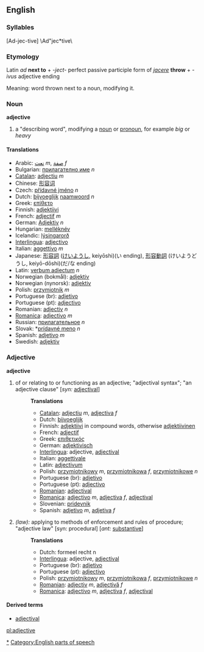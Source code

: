 ==English==
===Syllables===
[Ad-jec-tive] \Ad"jec*tive\

===Etymology===
Latin ''ad'' '''next to''' + ''-ject-'' perfect passive participle form of ''[[jacere]]'' '''throw''' + ''-ivus'' adjective ending

Meaning: word thrown next to a noun, modifying it.

===Noun===
'''adjective'''

# a "describing word", modifying a [[noun]] or [[pronoun]], for example ''big'' or ''heavy''

====Translations====
*Arabic: [[نعت]] ''m'', [[صفة]] ''f''
*Bulgarian: [[прилагателно име]] ''n''
*[[Catalan]]: [[adjectiu]] ''m''
*Chinese: [[形容词]]
*Czech: [[přídavné jméno]] ''n''
*Dutch: [[bijvoeglijk]] [[naamwoord]] ''n''
*Greek: [[επίθετο]]
*Finnish: [[adjektiivi]]
*French: [[adjectif]] ''m''
*German: [[Adjektiv]] ''n''
*Hungarian: [[melléknév]]
*Icelandic: [[lýsingarorð]]
*[[Interlingua]]: [[adjectivo]]
*Italian: [[aggettivo]] ''m''
*Japanese: [[形容詞]] ([[けいようし]], keiyōshi)(い ending), [[形容動詞]] (けいようどうし, keiyō-dōshi)(だ/な ending)
*Latin: [[verbum adiectum]] ''n''
*Norwegian (bokmål): [[adjektiv]]
*Norwegian (nynorsk): [[adjektiv]]
*Polish: [[przymiotnik]] ''m''
*Portuguese (br): [[adjetivo]]
*Portuguese (pt): [[adjectivo]]
*Romanian: [[adjectiv]] ''n''
*[[Romanica]]: [[adjectivo]] ''m''
*Russian: [[прилaгaтeльнoe]] ''n''
*Slovak: *[[prídavné meno]] ''n''
*Spanish: [[adjetivo]] ''m''
*Swedish: [[adjektiv]]

===Adjective===
'''adjective'''

# of or relating to or functioning as an adjective; "adjectival syntax"; "an adjective clause" [''syn:'' [[adjectival]]]
#:'''Translations'''
#:*[[Catalan]]: [[adjectiu]] ''m'', [[adjectiva]] ''f''
#:*Dutch: [[bijvoeglijk]]
#:*Finnish: [[adjektiivi]] in compound words, otherwise [[adjektiivinen]]
#:*French: [[adjectif]]
#:*Greek: [[επιθετικός]]
#:*German: [[adjektivisch]]
#:*[[Interlingua]]: adjective, [[adjectival]]
#:*Italian: [[aggettivale]]
#:*Latin: [[adjectivum]]
#:*Polish: [[przymiotnikowy]] ''m'', [[przymiotnikowa]] ''f'', [[przymiotnikowe]] ''n''
#:*Portuguese (br): [[adjetivo]]
#:*Portuguese (pt): [[adjectivo]]
#:*[[Romanian]]: [[adjectival]]
#:*[[Romanica]]: [[adjectivo]] ''m'', [[adjectiva]] ''f'', [[adjectival]]
#:*Slovenian: [[pridevnik]]
#:*Spanish: [[adjetivo]] ''m'', [[adjetiva]] ''f''
#''(law):'' applying to methods of enforcement and rules of procedure; "adjective law" [syn: procedural] [''ant:'' [[substantive]]]
#:'''Translations'''
#:*Dutch: formeel recht n
#:*[[Interlingua]]: adjective, [[adjectival]]
#:*Portuguese (br): [[adjetivo]]
#:*Portuguese (pt): [[adjectivo]]
#:*Polish: [[przymiotnikowy]] ''m'', [[przymiotnikowa]] ''f'', [[przymiotnikowe]] ''n''
#:*[[Romanian]]: [[adjectiv]] ''m'', [[adjectivă]] ''f''
#:*[[Romanica]]: [[adjectivo]] ''m'', [[adjectiva]] ''f'', [[adjectival]]

====Derived terms====
*[[adjectival]]

[[Category:English adjectives|*]]
[[Category:English parts of speech]]
[[pl:adjective]]